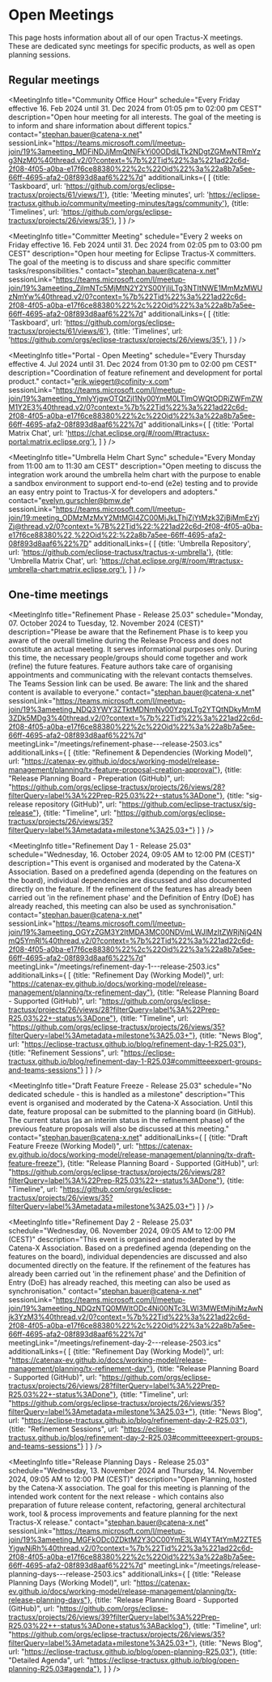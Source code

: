 
# Open Meetings

This page hosts information about all of our open Tractus-X meetings.
These are dedicated sync meetings for specific products, as well as open planning sessions.

## Regular meetings

<MeetingInfo title="EDC Weekly | Extended"
             schedule="Every Tuesday from 10:30 am to 11:00 am CEST"
             description="Open house meeting to support with anything EDC related. You have questions about EDC, problems running/ configuring EDC in your environment or want to know what´s next in EDC and when to expect? This is the place to ask all these questions."
             contact="lars.blaumeiser@cofinity-x.com"
             sessionLink="https://eclipse.zoom.us/j/85945828202?pwd=YODkCen20BOQV9WNJEeNFM8zaOlxo9.1"
             meetingLink="/meetings/edc-weekly-extended.ics"
/>

<MeetingInfo title="Community Office Hour"
             schedule="Every Friday effective 16. Feb 2024 until 31. Dec 2024 from 01:05 pm to 02:00 pm CEST"
             description="Open hour meeting for all interests. The goal of the meeting is to inform and share information about different topics."
             contact="stephan.bauer@catena-x.net"
             sessionLink="https://teams.microsoft.com/l/meetup-join/19%3ameeting_MDFiNDJjMmQtNjFkYi00ODdjLTk2NDgtZGMwNTRmYzg3NzM0%40thread.v2/0?context=%7b%22Tid%22%3a%221ad22c6d-2f08-4f05-a0ba-e17f6ce88380%22%2c%22Oid%22%3a%22a8b7a5ee-66ff-4695-afa2-08f893d8aaf6%22%7d"
             additionalLinks={
                [
                    {title: 'Taskboard', url: 'https://github.com/orgs/eclipse-tractusx/projects/61/views/1'},
                    {title: 'Meeting minutes', url: 'https://eclipse-tractusx.github.io/community/meeting-minutes/tags/community'},
                    {title: 'Timelines', url: 'https://github.com/orgs/eclipse-tractusx/projects/26/views/35'},
                ]
             }
/>

<MeetingInfo title="NewJoiner - Office Hour"
             schedule="No dedicated schedule - session needs to be requested"
             description="Are you new to Eclipse Tractus-X and looking for your first insights? Join our New Joiner Session to learn the essentials about the project, how to get started, and how you can contribute. This session is designed to help new members understand the key aspects of Eclipse Tractus-X. If you’re interested in joining, please contact Stephan Bauer."
             contact="stephan.bauer@catena-x.net"
             sessionLink="https://teams.microsoft.com/l/meetup-join/19%3ameeting_ZjAzYzVjZGEtZjEwNC00NDI5LWEwODEtN2RhNmI0NDEzNTI2%40thread.v2/0?context=%7b%22Tid%22%3a%221ad22c6d-2f08-4f05-a0ba-e17f6ce88380%22%2c%22Oid%22%3a%22a8b7a5ee-66ff-4695-afa2-08f893d8aaf6%22%7d"
/>

<MeetingInfo title="Committer Meeting"
             schedule="Every 2 weeks on Friday effective 16. Feb 2024 until 31. Dec 2024 from 02:05 pm to 03:00 pm CEST"
             description="Open hour meeting for Eclipse Tractus-X committers. The goal of the meeting is to discuss and share specific committer tasks/responsibilities."
             contact="stephan.bauer@catena-x.net"
             sessionLink="https://teams.microsoft.com/l/meetup-join/19%3ameeting_ZjlmNTc5MjMtN2Y2YS00YjliLTg3NTItNWE1MmMzMWUzNmYw%40thread.v2/0?context=%7b%22Tid%22%3a%221ad22c6d-2f08-4f05-a0ba-e17f6ce88380%22%2c%22Oid%22%3a%22a8b7a5ee-66ff-4695-afa2-08f893d8aaf6%22%7d"
             additionalLinks={
                [
                    {title: 'Taskboard', url: 'https://github.com/orgs/eclipse-tractusx/projects/61/views/6'},
                    {title: 'Timelines', url: 'https://github.com/orgs/eclipse-tractusx/projects/26/views/35'},
                ]
             }
/>

<MeetingInfo title="Portal - Open Meeting"
             schedule="Every Thursday effective 4. Jul 2024 until 31. Dec 2024 from 01:30 pm to 02:00 pm CEST"
             description="Coordination of feature refinement and development for portal product."
             contact="erik.wiegert@cofinity-x.com"
             sessionLink="https://teams.microsoft.com/l/meetup-join/19%3ameeting_YmIyYjgwOTQtZjI1Ny00YmM0LTlmOWQtODRjZWFmZWM1Y2E3%40thread.v2/0?context=%7b%22Tid%22%3a%221ad22c6d-2f08-4f05-a0ba-e17f6ce88380%22%2c%22Oid%22%3a%22a8b7a5ee-66ff-4695-afa2-08f893d8aaf6%22%7d"
             additionalLinks={
                [
                    {title: 'Portal Matrix Chat', url: 'https://chat.eclipse.org/#/room/#tractusx-portal:matrix.eclipse.org'},
                ]
             }
/>

<MeetingInfo title="Umbrella Helm Chart Sync"
             schedule="Every Monday from 11:00 am to 11:30 am CEST"
             description="Open meeting to discuss the integration work around the umbrella helm chart with the purpose to enable a sandbox environment to support end-to-end (e2e) testing and to provide an easy entry point to Tractus-X for developers and adopters."
             contact="evelyn.gurschler@bmw.de"
             sessionLink="https://teams.microsoft.com/l/meetup-join/19:meeting_ODMzMzMxY2MtMGI4ZC00MjJkLThjZjYtMzk3ZjBjMmEzYjZj@thread.v2/0?context=%7B%22Tid%22:%221ad22c6d-2f08-4f05-a0ba-e17f6ce88380%22,%22Oid%22:%22a8b7a5ee-66ff-4695-afa2-08f893d8aaf6%22%7D"
             additionalLinks={
                [
                    {title: 'Umbrella Repository', url: 'https://github.com/eclipse-tractusx/tractus-x-umbrella'},
                    {title: 'Umbrella Matrix Chat', url: 'https://chat.eclipse.org/#/room/#tractusx-umbrella-chart:matrix.eclipse.org'},
                ]
             }
/>

## One-time meetings

<MeetingInfo title="Refinement Phase - Release 25.03"
             schedule="Monday, 07. October 2024 to Tuesday, 12. November 2024 (CEST)"
             description="Please be aware that the Refinement Phase is to keep you aware of the overall timeline during the Release Process and does not constitute an actual meeting. It serves informational purposes only. During this time, the necessary people/groups should come together and work (refine) the future features. Feature authors take care of organising appointments and communicating with the relevant contacts themselves. The Teams Session link can be used. Be aware: The link and the shared content is available to everyone."
             contact="stephan.bauer@catena-x.net"
             sessionLink="https://teams.microsoft.com/l/meetup-join/19%3ameeting_NDQ3YWY3ZTktMDNmNy00YzgxLTg2YTQtNDkyMmM3ZDk5MDg3%40thread.v2/0?context=%7b%22Tid%22%3a%221ad22c6d-2f08-4f05-a0ba-e17f6ce88380%22%2c%22Oid%22%3a%22a8b7a5ee-66ff-4695-afa2-08f893d8aaf6%22%7d"
             meetingLink="/meetings/refinement-phase---release-2503.ics"
             additionalLinks={
                [
                    {title: "Refinement & Dependencies (Working Model)", url: "https://catenax-ev.github.io/docs/working-model/release-management/planning/tx-feature-proposal-creation-approval"},
                    {title: "Release Planning Board - Preperation (GitHub)", url: "https://github.com/orgs/eclipse-tractusx/projects/26/views/28?filterQuery=label%3A%22Prep-R25.03%22+-status%3ADone"},
                    {title: "sig-release repository (GitHub)", url: "https://github.com/eclipse-tractusx/sig-release"},
                    {title: "Timeline", url: "https://github.com/orgs/eclipse-tractusx/projects/26/views/35?filterQuery=label%3Ametadata+milestone%3A25.03+"}
                ]
             }
/>

<MeetingInfo title="Refinement Day 1 - Release 25.03"
             schedule="Wednesday, 16. October 2024, 09:05 AM to 12:00 PM (CEST)"
             description="This event is organised and moderated by the Catena-X Association. Based on a predefined agenda (depending on the features on the board), individual dependencies are discussed and also documented directly on the feature. If the refinement of the features has already been carried out 'in the refinement phase' and the Definition of Entry (DoE) has already reached, this meeting can also be used as synchronisation."
             contact="stephan.bauer@catena-x.net"
             sessionLink="https://teams.microsoft.com/l/meetup-join/19%3ameeting_OGYzZGM3Y2ItMDA3MC00NDVmLWJlMzItZWRjNjQ4NmQ5YmRl%40thread.v2/0?context=%7b%22Tid%22%3a%221ad22c6d-2f08-4f05-a0ba-e17f6ce88380%22%2c%22Oid%22%3a%22a8b7a5ee-66ff-4695-afa2-08f893d8aaf6%22%7d"
             meetingLink="/meetings/refinement-day-1---release-2503.ics"
             additionalLinks={
                [
                    {title: "Refinement Day (Working Model)", url: "https://catenax-ev.github.io/docs/working-model/release-management/planning/tx-refinement-day"},
                    {title: "Release Planning Board - Supported (GitHub)", url: "https://github.com/orgs/eclipse-tractusx/projects/26/views/28?filterQuery=label%3A%22Prep-R25.03%22+-status%3ADone"},
                    {title: "Timeline", url: "https://github.com/orgs/eclipse-tractusx/projects/26/views/35?filterQuery=label%3Ametadata+milestone%3A25.03+"},
                    {title: "News Blog", url: "https://eclipse-tractusx.github.io/blog/refinement-day-1-R25.03"},
                    {title: "Refinement Sessions", url: "https://eclipse-tractusx.github.io/blog/refinement-day-1-R25.03#committeeexpert-groups-and-teams-sessions"}
                ]
             }
/>

<MeetingInfo title="Draft Feature Freeze - Release 25.03"
             schedule="No dedicated schedule - this is handled as a milestone"
             description="This event is organised and moderated by the Catena-X Association. Until this date, feature proposal can be submitted to the planning board (in GitHub). The current status (as an interim status in the refinement phase) of the previous feature proposals will also be discussed at this meeting."
             contact="stephan.bauer@catena-x.net"
             additionalLinks={
                [
                    {title: "Draft Feature Freeze (Working Model)", url: "https://catenax-ev.github.io/docs/working-model/release-management/planning/tx-draft-feature-freeze"},
                    {title: "Release Planning Board - Supported (GitHub)", url: "https://github.com/orgs/eclipse-tractusx/projects/26/views/28?filterQuery=label%3A%22Prep-R25.03%22+-status%3ADone"},
                    {title: "Timeline", url: "https://github.com/orgs/eclipse-tractusx/projects/26/views/35?filterQuery=label%3Ametadata+milestone%3A25.03+"}
                ]
             }
/>

<MeetingInfo title="Refinement Day 2 - Release 25.03"
             schedule="Wednesday, 06. November 2024, 09:05 AM to 12:00 PM (CEST)"
             description="This event is organised and moderated by the Catena-X Association. Based on a predefined agenda (depending on the features on the board), individual dependencies are discussed and also documented directly on the feature. If the refinement of the features has already been carried out 'in the refinement phase' and the Definition of Entry (DoE) has already reached, this meeting can also be used as synchronisation."
             contact="stephan.bauer@catena-x.net"
             sessionLink="https://teams.microsoft.com/l/meetup-join/19%3ameeting_NDQzNTQ0MWItODc4Ni00NTc3LWI3MWEtMjhiMzAwNjk3YzM3%40thread.v2/0?context=%7b%22Tid%22%3a%221ad22c6d-2f08-4f05-a0ba-e17f6ce88380%22%2c%22Oid%22%3a%22a8b7a5ee-66ff-4695-afa2-08f893d8aaf6%22%7d"
             meetingLink="/meetings/refinement-day-2---release-2503.ics"
             additionalLinks={
                [
                    {title: "Refinement Day (Working Model)", url: "https://catenax-ev.github.io/docs/working-model/release-management/planning/tx-refinement-day"},
                    {title: "Release Planning Board - Supported (GitHub)", url: "https://github.com/orgs/eclipse-tractusx/projects/26/views/28?filterQuery=label%3A%22Prep-R25.03%22+-status%3ADone"},
                    {title: "Timeline", url: "https://github.com/orgs/eclipse-tractusx/projects/26/views/35?filterQuery=label%3Ametadata+milestone%3A25.03+"},
                    {title: "News Blog", url: "https://eclipse-tractusx.github.io/blog/refinement-day-2-R25.03"},
                    {title: "Refinement Sessions", url: "https://eclipse-tractusx.github.io/blog/refinement-day-2-R25.03#committeeexpert-groups-and-teams-sessions"}
                ]
             }
/>

<MeetingInfo title="Release Planning Days - Release 25.03"
             schedule="Wednesday, 13. November 2024 and Thursday, 14. November 2024, 09:05 AM to 12:00 PM (CEST)"
             description="Open Planning, hosted by the Catena-X association. The goal for this meeting is planning of the intended work content for the next release - which contains also preparation of future release content, refactoring, general architectural work, tool & process improvements and feature planning for the next Tractus-X release."
             contact="stephan.bauer@catena-x.net"
             sessionLink="https://teams.microsoft.com/l/meetup-join/19%3ameeting_MGFkODc0ZDktM2Y3OC00YmE3LWI4YTAtYmM2ZTE5YjgwNjRh%40thread.v2/0?context=%7b%22Tid%22%3a%221ad22c6d-2f08-4f05-a0ba-e17f6ce88380%22%2c%22Oid%22%3a%22a8b7a5ee-66ff-4695-afa2-08f893d8aaf6%22%7d"
             meetingLink="/meetings/release-planning-days---release-2503.ics"
             additionalLinks={
                [
                    {title: "Release Planning Days (Working Model)", url: "https://catenax-ev.github.io/docs/working-model/release-management/planning/tx-release-planning-days"},
                    {title: "Release Planning Board - Supported (GitHub)", url: "https://github.com/orgs/eclipse-tractusx/projects/26/views/39?filterQuery=label%3A%22Prep-R25.03%22++-status%3ADone+status%3ABacklog"},
                    {title: "Timeline", url: "https://github.com/orgs/eclipse-tractusx/projects/26/views/35?filterQuery=label%3Ametadata+milestone%3A25.03+"},
                    {title: "News Blog", url: "https://eclipse-tractusx.github.io/blog/open-planning-R25.03"},
                    {title: "Detailed Agenda", url: "https://eclipse-tractusx.github.io/blog/open-planning-R25.03#agenda"},
                ]
             }
/>
